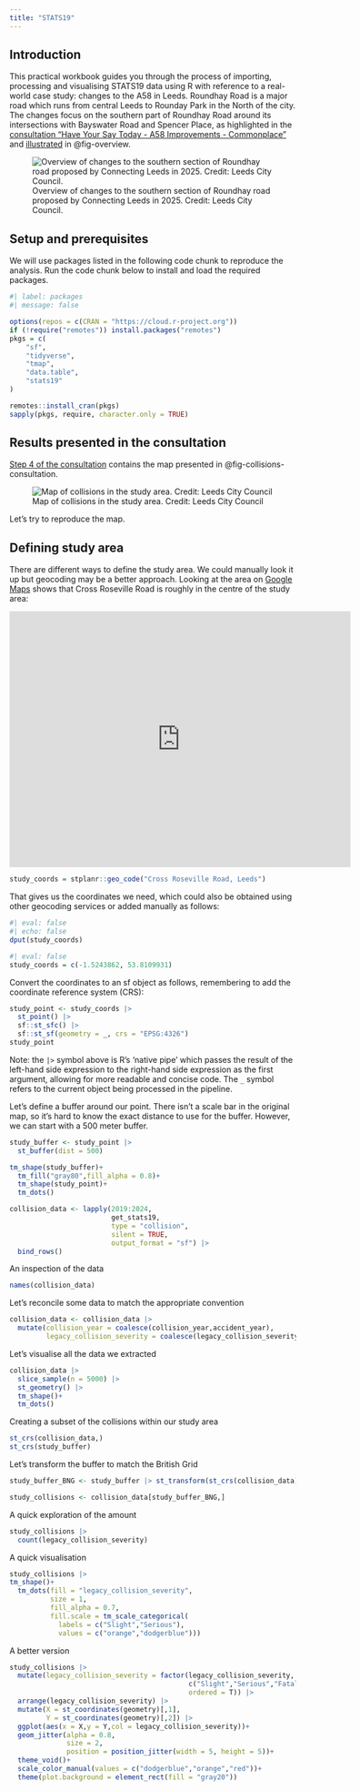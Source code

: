 ```yaml
---
title: "STATS19"
---
```


<!-- https://a58improvements.commonplace.is/ -->

## Introduction

This practical workbook guides you through the process of importing, processing and visualising STATS19 data using R with reference to a real-world case study: changes to the A58 in Leeds.
Roundhay Road is a major road which runs from central Leeds to Rounday Park in the North of the city.
The changes focus on the southern part of Roundhay Road around its intersections with Bayswater Road and Spencer Place, as highlighted in the [consultation "Have Your Say Today - A58 Improvements - Commonplace"](https://a58improvements.commonplace.is/) and [illustrated](https://a58improvements.commonplace.is/en-GB/proposals/v3/proposals-and-survey?step=step1) in @fig-overview.

![Overview of changes to the southern section of Roundhay road proposed by Connecting Leeds in 2025. Credit: Leeds City Council.](images/paste-1.png){#fig-overview}

## Setup and prerequisites

We will use packages listed in the following code chunk to reproduce the analysis.
Run the code chunk below to install and load the required packages.

```r
#| label: packages
#| message: false

options(repos = c(CRAN = "https://cloud.r-project.org"))
if (!require("remotes")) install.packages("remotes")
pkgs = c(
    "sf",
    "tidyverse",
    "tmap",
    "data.table",
    "stats19"
)

remotes::install_cran(pkgs)
sapply(pkgs, require, character.only = TRUE)
```

## Results presented in the consultation

[Step 4 of the consultation](https://a58improvements.commonplace.is/en-GB/proposals/v3/proposals-and-survey?step=step4) contains the map presented in @fig-collisions-consultation.

![Map of collisions in the study area. Credit: Leeds City Council](images/paste-2.png){#fig-collisions-consultation}

Let's try to reproduce the map.

## Defining study area

There are different ways to define the study area.
We could manually look it up but geocoding may be a better approach.
Looking at the area on [Google Maps](https://maps.app.goo.gl/HskRsZN4aTphrfG4A) shows that Cross Roseville Road is roughly in the centre of the study area:

<iframe src="https://www.google.com/maps/embed?pb=!1m18!1m12!1m3!1d588.9481434425684!2d-1.5250005303031762!3d53.8109745901335!2m3!1f0!2f0!3f0!3m2!1i1024!2i768!4f13.1!3m3!1m2!1s0x48795c74dde958e3%3A0xc55eec5350b1f74c!2sCross%20Roseville%20Rd%2C%20Harehills%2C%20Leeds%20LS8%205NA!5e0!3m2!1sen!2suk!4v1756659076613!5m2!1sen!2suk" width="600" height="450" style="border:0;" allowfullscreen="" loading="lazy" referrerpolicy="no-referrer-when-downgrade"></iframe>


```r
study_coords = stplanr::geo_code("Cross Roseville Road, Leeds")
```

That gives us the coordinates we need, which could also be obtained using other geocoding services or added manually as follows:

```r
#| eval: false
#| echo: false
dput(study_coords)
```

```r
#| eval: false
study_coords = c(-1.5243862, 53.8109931)
```

Convert the coordinates to an sf object as follows, remembering to add the coordinate reference system (CRS):

```r
study_point <- study_coords |>
  st_point() |>
  sf::st_sfc() |>
  sf::st_sf(geometry = _, crs = "EPSG:4326") 
study_point
```

Note: the `|>` symbol above is R's 'native pipe' which passes the result of the left-hand side expression to the right-hand side expression as the first argument, allowing for more readable and concise code.
The `_` symbol refers to the current object being processed in the pipeline.

Let's define a buffer around our point. There isn't a scale bar in the original map, so it's hard to know the exact distance to use for the buffer. However, we can start with a 500 meter buffer.

```r
study_buffer <- study_point |>
  st_buffer(dist = 500)

tm_shape(study_buffer)+
  tm_fill("gray80",fill_alpha = 0.8)+
  tm_shape(study_point)+
  tm_dots()
```

```r
collision_data <- lapply(2019:2024,
                         get_stats19,
                         type = "collision",
                         silent = TRUE,
                         output_format = "sf") |> 
  bind_rows()
```

An inspection of the data

```r
names(collision_data)
```

Let's reconcile some data to match the appropriate convention

```r
collision_data <- collision_data |> 
  mutate(collision_year = coalesce(collision_year,accident_year),
         legacy_collision_severity = coalesce(legacy_collision_severity,accident_severity))
```

Let's visualise all the data we extracted

```r
collision_data |>
  slice_sample(n = 5000) |>
  st_geometry() |> 
  tm_shape()+
  tm_dots()
```

Creating a subset of the collisions within our study area

```r
st_crs(collision_data,)
st_crs(study_buffer)
```

Let's transform the buffer to match the British Grid

```r
study_buffer_BNG <- study_buffer |> st_transform(st_crs(collision_data))
```

```r
study_collisions <- collision_data[study_buffer_BNG,]
```

A quick exploration of the amount

```r
study_collisions |>
  count(legacy_collision_severity)
```

A quick visualisation

```r
study_collisions |>
tm_shape()+
  tm_dots(fill = "legacy_collision_severity",
          size = 1,
          fill_alpha = 0.7,
          fill.scale = tm_scale_categorical(
            labels = c("Slight","Serious"),
            values = c("orange","dodgerblue")))
```

A better version

```r
study_collisions |>
  mutate(legacy_collision_severity = factor(legacy_collision_severity,
                                            c("Slight","Serious","Fatal"),
                                            ordered = T)) |>
  arrange(legacy_collision_severity) |> 
  mutate(X = st_coordinates(geometry)[,1],
         Y = st_coordinates(geometry)[,2]) |> 
  ggplot(aes(x = X,y = Y,col = legacy_collision_severity))+
  geom_jitter(alpha = 0.8,
              size = 2,
              position = position_jitter(width = 5, height = 5))+
  theme_void()+
  scale_color_manual(values = c("dodgerblue","orange","red"))+
  theme(plot.background = element_rect(fill = "gray20"))
```